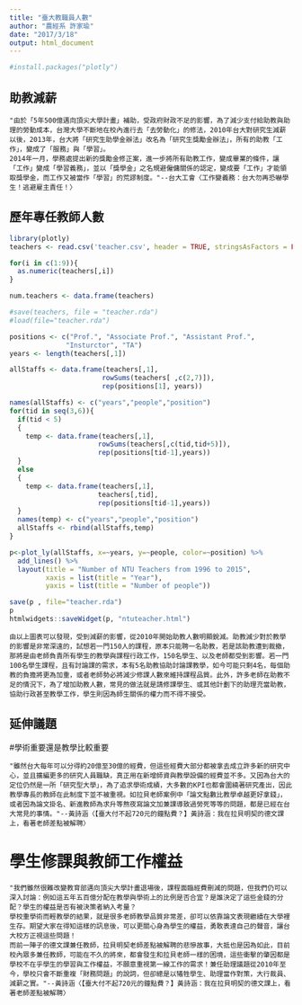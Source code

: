 ```yaml
---
title: "臺大教職員人數"
author: "農經系 許家瑜"
date: "2017/3/18"
output: html_document
---
```


```r
#install.packages("plotly")
```

## 助教減薪

    "由於「5年500億邁向頂尖大學計畫」補助，受政府財政不足的影響，為了減少支付給助教與助理的勞動成本，台灣大學不斷地在校內進行去「去勞動化」的修法，2010年台大對研究生減薪以後，2013年，台大將「研究生助學金辦法」改名為「研究生獎勵金辦法」，所有的助教「工作」，變成了「服務」與「學習」。
    2014年一月，學務處提出新的獎勵金修正案，進一步將所有助教工作，變成畢業的條件，讓「工作」變成「學習義務」，並以「獎學金」之名規避僱傭關係的認定，變成要「工作」才能領取獎學金，而工作又被當作「學習」的荒謬制度。"--台大工會〈工作變義務：台大勿再恐嚇學生！逃避雇主責任！〉
    
## 歷年專任教師人數

```r

library(plotly)
teachers <- read.csv('teacher.csv', header = TRUE, stringsAsFactors = FALSE)

for(i in c(1:9)){ 
  as.numeric(teachers[,i])
}

num.teachers <- data.frame(teachers)

#save(teachers, file = "teacher.rda")
#load(file="teacher.rda")

positions <- c("Prof.", "Associate Prof.", "Assistant Prof.",
              "Insturctor", "TA")
years <- length(teachers[,1])

allStaffs <- data.frame(teachers[,1],
                       rowSums(teachers[ ,c(2,7)]),
                       rep(positions[1], years))

names(allStaffs) <- c("years","people","position")
for(tid in seq(3,6)){
  if(tid < 5)
  {
    temp <- data.frame(teachers[,1],
                      rowSums(teachers[,c(tid,tid+5)]),
                      rep(positions[tid-1],years))
  }
  else
  {
    temp <- data.frame(teachers[,1],
                      teachers[,tid],
                      rep(positions[tid-1],years))
  }
  names(temp) <- c("years","people","position")
  allStaffs <- rbind(allStaffs,temp)
}

p<-plot_ly(allStaffs, x=~years, y=~people, color=~position) %>%
  add_lines() %>%
  layout(title = "Number of NTU Teachers from 1996 to 2015",
         xaxis = list(title = "Year"),
         yaxis = list(title = "Number of people"))

save(p , file="teacher.rda")
p
htmlwidgets::saveWidget(p, "ntuteacher.html")
```

    

    由以上圖表可以發現，受到減薪的影響，從2010年開始助教人數明顯銳減。助教減少對於教學的影響是非常深遠的，試想若一門150人的課程，原本只能聘一名助教，若是該助教遭到裁撤，那將是由老師負責所有學生的教學與課程行政工作，150名學生、以及老師都受到影響。若一門100名學生課程，且有討論課的需求，本有5名助教協助討論課教學，如今可能只剩4名，每個助教的負擔將更為加重，或者老師勢必將減少修課人數來維持課程品質。此外，許多老師在助教不足的情況下，為了增加助教人數，常見的做法就是請修課學生、或其他計劃下的助理充當助教，協助行政甚至教學工作，學生則因為師生關係的權力而不得不接受。
    
   
    
## 延伸議題

#學術重要還是教學比較重要

    "雖然台大每年可以分得約20億至30億的經費，但這些經費大部分都被拿去成立許多新的研究中心，並且擴編更多的研究人員職缺，真正用在新增師資與教學設備的經費並不多。又因為台大的定位仍然是一所「研究型大學」，為了追求學術成績，大多數的KPI也都會圍繞著研究產出，因此教學專長的教師在此制度下並不被重視。如拉貝老師案例中「論文點數比教學卓越更好拿錢」，或者因為論文掛名、新進教師為求升等熬夜寫論文加兼課導致過勞死等等的問題，都是已經在台大常見的事情。"--黃詩涵〈【臺大付不起720元的鐘點費？】黃詩涵：我在拉貝明契的德文課上，看著老師差點被解聘〉
    

   
# 學生修課與教師工作權益 

    "我們雖然很難改變教育部邁向頂尖大學計畫退場後，課程面臨經費刪減的問題，但我們仍可以深入討論：例如這五年五百億分配在教學與學術上的比例是否合宜？是誰決定了這些金錢的分配？學生的權益是否有被決策者納入考量？
    學校重學術而輕教學的結果，就是很多老師教學品質非常差，卻可以依靠論文表現繼續在大學裡生存。期望大家在得知這樣的訊息後，可以更關心身為學生的權益，勇敢表達自己的聲音，讓台大校方正視這些問題！
    而前一陣子的德文課兼任教師，拉貝明契老師差點被解聘的悲慘故事，大抵也是因為如此，目前校內眾多兼任教師，可能在不久的將來，都會發生和拉貝老師一樣的困境，這些衝擊的肇因都是學校不在乎學生的學習與工作權益，不願意重視第一線工作的需求！兼任助理議題從2010年至今，學校只會不斷重複「財務問題」的說詞，但卻總是以犧牲學生、助理當作對策，大行裁員、減薪之實。"--黃詩涵〈【臺大付不起720元的鐘點費？】黃詩涵：我在拉貝明契的德文課上，看著老師差點被解聘〉
   
  
